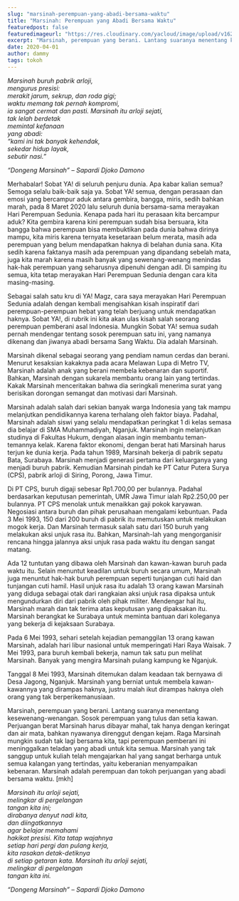 ```yaml
---
slug: "marsinah-perempuan-yang-abadi-bersama-waktu"
title: "Marsinah: Perempuan yang Abadi Bersama Waktu"
featuredpost: false
featuredimageurl: "https://res.cloudinary.com/yacloud/image/upload/v1624709334/articles%20pictures/2020-04-01-marsinah-perempuan-yang-abadi-bersama-waktu/marsinah_bygcjj.jpg"
excerpt: "Marsinah, perempuan yang berani. Lantang suaranya menentang kesewenang-wenangan. Sosok perempuan yang tulus dan setia kawan."
date: 2020-04-01
author: dammy
tags: tokoh
---
```


_Marsinah buruh pabrik arloji,  
mengurus presisi:  
merakit jarum, sekrup, dan roda gigi;  
waktu memang tak pernah kompromi,  
ia sangat cermat dan pasti.
Marsinah itu arloji sejati,  
tak lelah berdetak  
memintal kefanaan  
yang abadi:  
“kami ini tak banyak kehendak,  
sekedar hidup layak,  
sebutir nasi.”_

_“Dongeng Marsinah” – Sapardi Djoko Damono_

Merhabalar! Sobat YA! di seluruh penjuru dunia. Apa kabar kalian semua? Semoga selalu baik-baik saja ya. Sobat YA! semua, dengan perasaan dan emosi yang bercampur aduk antara gembira, bangga, miris, sedih bahkan marah, pada 8 Maret 2020 lalu seluruh dunia bersama-sama merayakan Hari Perempuan Sedunia. Kenapa pada hari itu perasaan kita bercampur aduk? Kita gembira karena kini perempuan sudah bisa bersuara, kita bangga bahwa perempuan bisa membuktikan pada dunia bahwa dirinya mampu, kita miris karena ternyata kesetaraan belum merata, masih ada perempuan yang belum mendapatkan haknya di belahan dunia sana. Kita sedih karena faktanya masih ada perempuan yang dipandang sebelah mata, juga kita marah karena masih banyak yang sewenang-wenang menindas hak-hak perempuan yang seharusnya dipenuhi dengan adil. Di samping itu semua, kita tetap merayakan Hari Perempuan Sedunia dengan cara kita masing-masing.

Sebagai salah satu kru di YA! Magz, cara saya merayakan Hari Perempuan Sedunia adalah dengan kembali mengisahkan kisah inspiratif dari perempuan-perempuan hebat yang telah berjuang untuk mendapatkan haknya. Sobat YA!, di rubrik ini kita akan ulas kisah salah seorang perempuan pemberani asal Indonesia. Mungkin Sobat YA! semua sudah pernah mendengar tentang sosok perempuan satu ini, yang namanya dikenang dan jiwanya abadi bersama Sang Waktu. Dia adalah Marsinah.

Marsinah dikenal sebagai seorang yang pendiam namun cerdas dan berani. Menurut kesaksian kakaknya pada acara Melawan Lupa di Metro TV, Marsinah adalah anak yang berani membela kebenaran dan suportif. Bahkan, Marsinah dengan sukarela membantu orang lain yang tertindas. Kakak Marsinah menceritakan bahwa dia seringkali menerima surat yang berisikan dorongan semangat dan motivasi dari Marsinah.

Marsinah adalah salah dari sekian banyak warga Indonesia yang tak mampu melanjutkan pendidikannya karena terhalang oleh faktor biaya. Padahal, Marsinah adalah siswi yang selalu mendapatkan peringkat 1 di kelas semasa dia belajar di SMA Muhammadiyah, Nganjuk. Marsinah ingin melanjutkan studinya di Fakultas Hukum, dengan alasan ingin membantu teman-temannya kelak. Karena faktor ekonomi, dengan berat hati Marsinah harus terjun ke dunia kerja. Pada tahun 1989, Marsinah bekerja di pabrik sepatu Bata, Surabaya. Marsinah menjadi generasi pertama dari keluarganya yang menjadi buruh pabrik. Kemudian Marsinah pindah ke PT Catur Putera Surya (CPS), pabrik arloji di Siring, Porong, Jawa Timur.

Di PT CPS, buruh digaji sebesar Rp1.700,00 per bulannya. Padahal berdasarkan keputusan pemerintah, UMR Jawa Timur ialah Rp2.250,00 per bulannya. PT CPS menolak untuk menaikkan gaji pokok karyawan. Negosiasi antara buruh dan pihak perusahaan mengalami kebuntuan. Pada 3 Mei 1993, 150 dari 200 buruh di pabrik itu memutuskan untuk melakukan mogok kerja. Dan Marsinah termasuk salah satu dari 150 buruh yang melakukan aksi unjuk rasa itu. Bahkan, Marsinah-lah yang mengorganisir rencana hingga jalannya aksi unjuk rasa pada waktu itu dengan sangat matang.

Ada 12 tuntutan yang dibawa oleh Marsinah dan kawan-kawan buruh pada waktu itu. Selain menuntut keadilan untuk buruh secara umum, Marsinah juga menuntut hak-hak buruh perempuan seperti tunjangan cuti haid dan tunjangan cuti hamil. Hasil unjuk rasa itu adalah 13 orang kawan Marsinah yang diduga sebagai otak dari rangkaian aksi unjuk rasa dipaksa untuk mengundurkan diri dari pabrik oleh pihak militer. Mendengar hal itu, Marsinah marah dan tak terima atas keputusan yang dipaksakan itu. Marsinah berangkat ke Surabaya untuk meminta bantuan dari koleganya yang bekerja di kejaksaan Surabaya.

Pada 6 Mei 1993, sehari setelah kejadian pemanggilan 13 orang kawan Marsinah, adalah hari libur nasional untuk memperingati Hari Raya Waisak. 7 Mei 1993, para buruh kembali bekerja, namun tak satu pun melihat Marsinah. Banyak yang mengira Marsinah pulang kampung ke Nganjuk.

Tanggal 8 Mei 1993, Marsinah ditemukan dalam keadaan tak bernyawa di Desa Jagong, Nganjuk. Marsinah yang berniat untuk membela kawan-kawannya yang dirampas haknya, justru malah ikut dirampas haknya oleh orang yang tak berperikemanusiaan.

Marsinah, perempuan yang berani. Lantang suaranya menentang kesewenang-wenangan. Sosok perempuan yang tulus dan setia kawan. Perjuangan berat Marsinah harus dibayar mahal, tak hanya dengan keringat dan air mata, bahkan nyawanya direnggut dengan kejam. Raga Marsinah mungkin sudah tak lagi bersama kita, tapi perempuan pemberani ini meninggalkan teladan yang abadi untuk kita semua. Marsinah yang tak sanggup untuk kuliah telah mengajarkan hal yang sangat berharga untuk semua kalangan yang tertindas, yaitu keberanian menyampaikan kebenaran. Marsinah adalah perempuan dan tokoh perjuangan yang abadi bersama waktu. [mkh]

_Marsinah itu arloji sejati,  
melingkar di pergelangan  
tangan kita ini;  
dirabanya denyut nadi kita,  
dan diingatkannya  
agar belajar memahami  
hakikat presisi.
Kita tatap wajahnya  
setiap hari pergi dan pulang kerja,  
kita rasakan detak-detiknya  
di setiap getaran kata.
Marsinah itu arloji sejati,  
melingkar di pergelangan  
tangan kita ini._

_“Dongeng Marsinah” – Sapardi Djoko Damono_
